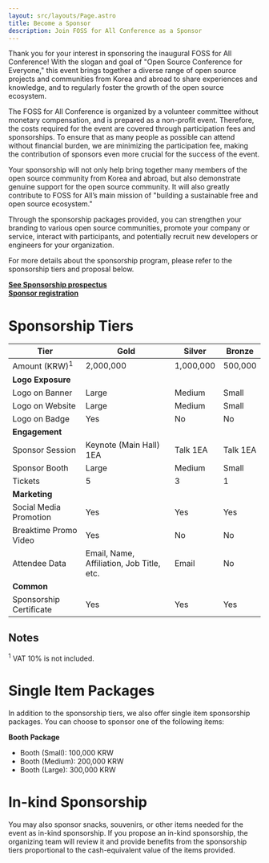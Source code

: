 ```yaml
---
layout: src/layouts/Page.astro
title: Become a Sponsor
description: Join FOSS for All Conference as a Sponsor
---
```


Thank you for your interest in sponsoring the inaugural FOSS for All Conference! With the slogan and goal of "Open Source Conference for Everyone," this event brings together a diverse range of open source projects and communities from Korea and abroad to share experiences and knowledge, and to regularly foster the growth of the open source ecosystem.

The FOSS for All Conference is organized by a volunteer committee without monetary compensation, and is prepared as a non-profit event. Therefore, the costs required for the event are covered through participation fees and sponsorships. To ensure that as many people as possible can attend without financial burden, we are minimizing the participation fee, making the contribution of sponsors even more crucial for the success of the event.

Your sponsorship will not only help bring together many members of the open source community from Korea and abroad, but also demonstrate genuine support for the open source community. It will also greatly contribute to FOSS for All’s main mission of "building a sustainable free and open source ecosystem."

Through the sponsorship packages provided, you can strengthen your branding to various open source communities, promote your company or service, interact with participants, and potentially recruit new developers or engineers for your organization.

For more details about the sponsorship program, please refer to the sponsorship tiers and proposal below.

[**See Sponsorship prospectus**](/sponsorship-prospectus-en.pdf)   
[**Sponsor registration**](https://app.formbricks.com/s/cmcki6hcu2c3jwv010v7sr9v4)

# Sponsorship Tiers

| Tier | Gold | Silver | Bronze |
| --- | --- | --- | --- |
| Amount (KRW)<sup>1</sup> | 2,000,000 | 1,000,000 | 500,000 |
| **Logo Exposure** |  |  |  |
| Logo on Banner | Large | Medium | Small |
| Logo on Website | Large | Medium | Small |
| Logo on Badge  | Yes | No | No |
| **Engagement** |  |  |  |
| Sponsor Session | Keynote (Main Hall) 1EA | Talk 1EA | Talk 1EA |
| Sponsor Booth | Large | Medium | Small |
| Tickets | 5 | 3 | 1 |
| **Marketing** |  |  |  |
| Social Media Promotion | Yes | Yes | Yes |
| Breaktime Promo Video | Yes | No | No |
| Attendee Data | Email, Name, Affiliation, Job Title, etc. | Email | No |
| **Common** |  |  |  |
| Sponsorship Certificate | Yes | Yes | Yes |

## Notes
<sup>1</sup> VAT 10%  is not included.

# Single Item Packages

In addition to the sponsorship tiers, we also offer single item sponsorship packages. You can choose to sponsor one of the following items:

**Booth Package**
- Booth (Small): 100,000 KRW
- Booth (Medium): 200,000 KRW
- Booth (Large): 300,000 KRW

# In-kind Sponsorship
You may also sponsor snacks, souvenirs, or other items needed for the event as in-kind sponsorship. If you propose an in-kind sponsorship, the organizing team will review it and provide benefits from the sponsorship tiers proportional to the cash-equivalent value of the items provided.